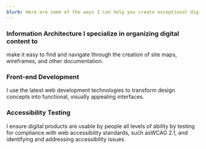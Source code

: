 ```yaml
---
blurb: Here are some of the ways I can help you create exceptional digital experiences that meet the needs of your target audience.
---
```


### Information Architecture I specialize in organizing digital content to

make it easy to find and navigate through the creation of site maps,
wireframes, and other documentation.

### Front-end Development

I use the latest web development technologies to transform design concepts into functional, visually appealing interfaces.

### Accessibility Testing

I ensure digital products are usable by people all levels of ability by testing for compliance with web accessibility standards, such asWCAG 2.1, and identifying and addressing accessibility issues.
